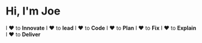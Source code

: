 # Hi, I'm Joe 
I ♥ to <b>Innovate</b>
I ♥ to <b>lead</b>
I ♥ to <b>Code</b>
I ♥ to <b>Plan</b>
I ♥ to <b>Fix</b>
I ♥ to <b>Explain</b>
I ♥ to <b>Deliver</b>
